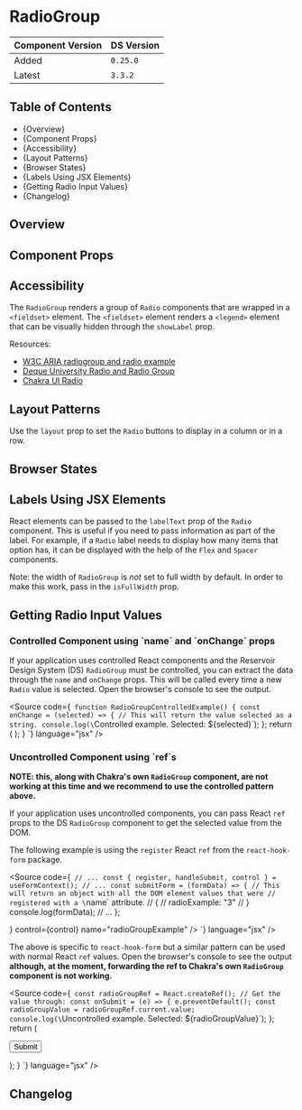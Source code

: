 

<Meta of={RadioGroupStories} />

# RadioGroup

| Component Version | DS Version |
| ----------------- | ---------- |
| Added             | `0.25.0`   |
| Latest            | `3.3.2`    |

## Table of Contents

- {<Link href="#overview" target="_self">Overview</Link>}
- {<Link href="#component-props" target="_self">Component Props</Link>}
- {<Link href="#accessibility" target="_self">Accessibility</Link>}
- {<Link href="#layout-patterns" target="_self">Layout Patterns</Link>}
- {<Link href="#browser-states" target="_self">Browser States</Link>}
- {<Link href="#labels-using-jsx-elements" target="_self">Labels Using JSX Elements</Link>}
- {<Link href="#getting-radio-input-values" target="_self">Getting Radio Input Values</Link>}
- {<Link href="#changelog" target="_self">Changelog</Link>}

## Overview

<Description of={RadioGroupStories} />

## Component Props

<Canvas of={RadioGroupStories.Controls} />

<ArgTypes of={RadioGroupStories.Controls} />

## Accessibility

The `RadioGroup` renders a group of `Radio` components that are wrapped in a
`<fieldset>` element. The `<fieldset>` element renders a `<legend>` element that
can be visually hidden through the `showLabel` prop.

Resources:

- [W3C ARIA radiogroup and radio example](https://www.w3.org/TR/2016/WD-wai-aria-practices-1.1-20160317/examples/radio/radio.html)
- [Deque University Radio and Radio Group](https://dequeuniversity.com/library/aria/radio-and-radio-group)
- [Chakra UI Radio](https://chakra-ui.com/docs/components/form/radio)

## Layout Patterns

Use the `layout` prop to set the `Radio` buttons to display in a column or in
a row.

<Canvas of={RadioGroupStories.LayoutPatterns} />

## Browser States

<Canvas of={RadioGroupStories.BrowserStates} />

## Labels Using JSX Elements

React elements can be passed to the `labelText` prop of the `Radio` component.
This is useful if you need to pass information as part of the label. For example,
if a `Radio` label needs to display how many items that option has, it can be
displayed with the help of the `Flex` and `Spacer` components.

Note: the width of `RadioGroup` is _not_ set to full width by default. In
order to make this work, pass in the `isFullWidth` prop.

<Canvas of={RadioGroupStories.JSXElement} />

## Getting Radio Input Values

### Controlled Component using \`name\` and \`onChange\` props

If your application uses controlled React components and the Reservoir Design
System (DS) `RadioGroup` must be controlled, you can extract the data through the
`name` and `onChange` props. This will be called every time a new `Radio` value
is selected. Open the browser's console to see the output.

<Source
  code={`
function RadioGroupControlledExample() {
  const onChange = (selected) => {
    // This will return the value selected as a string.
    console.log(\`Controlled example. Selected: \${selected}\`);
  };
  return (
    <RadioGroup
      defaultValue="3"
      id="controlled-example"
      labelText="Controlled RadioGroup"
      name="radioGroupExample"
      onChange={onChange}
    >
      <Radio id="2" labelText="Radio 2" value="2" />
      <Radio id="3" labelText="Radio 3" value="3" />
      <Radio id="4" labelText="Radio 4" value="4" />
    </RadioGroup>
  );
}
`}
  language="jsx"
/>

<Canvas of={RadioGroupStories.ControlledExample} />

### Uncontrolled Component using \`ref\`s

**NOTE: this, along with Chakra's own `RadioGroup` component, are not working
at this time and we recommend to use the controlled pattern above.**

If your application uses uncontrolled components, you can pass React `ref` props
to the DS `RadioGroup` component to get the selected value from the DOM.

The following example is using the `register` React `ref` from the
`react-hook-form` package.

<Source
  code={`
// ...
const { register, handleSubmit, control } = useFormContext();
// ...
const submitForm = (formData) => {
  // This will return an object with all the DOM element values that were
  // registered with a \`name\` attribute.
  // {
  //   radioExample: "3"
  // }
  console.log(formData);
  // ...
};
<form
  id="example-form"
  onSubmit={handleSubmit(submitForm)}
  method="post"
  action="/some/api/endpoint"
>
  <Controller
    as={
      <RadioGroup
        defaultValue="3"
        id="uncontrolled-example"
        labelText="RadioGroup Uncontrolled"
        name="radioGroupExample"
        ref={register()}
      >
        <Radio id="2" labelText="Radio 2" value="2" />
        <Radio id="3" labelText="Radio 3" value="3" />
        <Radio id="4" labelText="Radio 4" value="4" />
      </RadioGroup>
    }
    control={control}
    name="radioGroupExample"
  />
</form>
`}
  language="jsx"
/>

The above is specific to `react-hook-form` but a similar pattern can be used
with normal React `ref` values. Open the browser's console to see the output
**although, at the moment, forwarding the ref to Chakra's own `RadioGroup`
component is not working.**

<Source
  code={`
  const radioGroupRef = React.createRef();
  // Get the value through:
  const onSubmit = (e) => {
    e.preventDefault();
    const radioGroupValue = radioGroupRef.current.value;
    console.log(\`Uncontrolled example. Selected: \${radioGroupValue}\`);
  };
  return (
    <Form id="form" onSubmit={onSubmit}>
      <SimpleGrid columns="1">
        <RadioGroup
          defaultValue="3"
          id="uncontrolled-example"
          labelText="Uncontrolled RadioGroup"
          name="radioGroupExample"
          ref={radioGroupRef}
        >
          <Radio id="2" labelText="Radio 2" value="2" />
          <Radio id="3" labelText="Radio 3" value="3" />
          <Radio id="4" labelText="Radio 4" value="4" />
        </RadioGroup>
        <ButtonGroup>
          <Button id="submit" type="submit">
            Submit
          </Button>
        </ButtonGroup>
      </SimpleGrid>
    </Form>
  );
}
`}
  language="jsx"
/>

<Canvas of={RadioGroupStories.UncontrolledExample} />

## Changelog

<ComponentChangelogTable changelogData={changelogData} />
